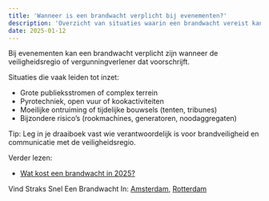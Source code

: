 ```yaml
---
title: 'Wanneer is een brandwacht verplicht bij evenementen?'
description: 'Overzicht van situaties waarin een brandwacht vereist kan zijn en hoe je dit snel regelt per stad.'
date: 2025-01-12
---
```


Bij evenementen kan een brandwacht verplicht zijn wanneer de veiligheidsregio of vergunningverlener dat voorschrijft.

Situaties die vaak leiden tot inzet:

- Grote publieksstromen of complex terrein
- Pyrotechniek, open vuur of kookactiviteiten
- Moeilijke ontruiming of tijdelijke bouwsels (tenten, tribunes)
- Bijzondere risico’s (rookmachines, generatoren, noodaggregaten)

Tip: Leg in je draaiboek vast wie verantwoordelijk is voor brandveiligheid en communicatie met de veiligheidsregio.

Verder lezen:

- [Wat kost een brandwacht in 2025?](/blog/wat-kost-een-brandwacht-in-2025)

Vind Straks Snel Een Brandwacht In: [Amsterdam](/brandwacht-inhuren/amsterdam), [Rotterdam](/brandwacht-inhuren/rotterdam)
